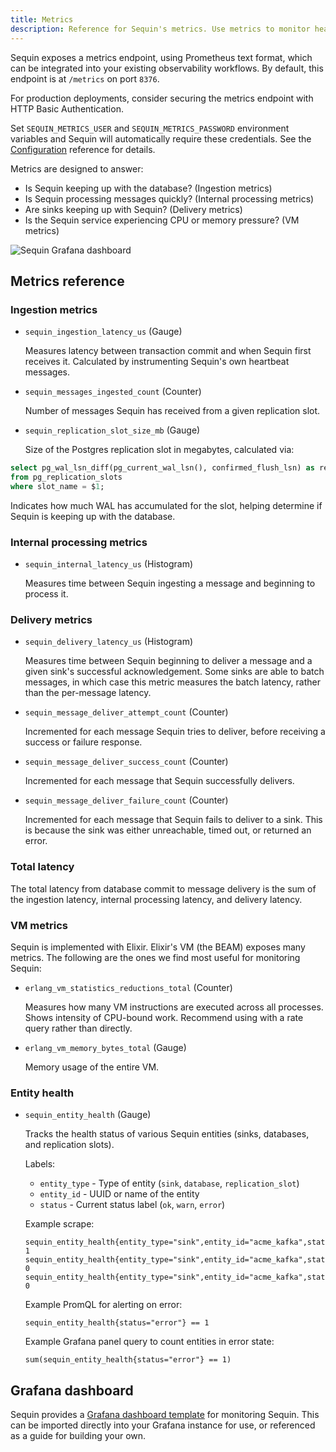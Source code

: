 ```yaml
---
title: Metrics
description: Reference for Sequin's metrics. Use metrics to monitor health and performance.
---
```


Sequin exposes a metrics endpoint, using Prometheus text format, which can be integrated into your existing observability workflows. By default, this endpoint is at `/metrics` on port `8376`.

<Note>
  For production deployments, consider securing the metrics endpoint with HTTP Basic Authentication.

  Set `SEQUIN_METRICS_USER` and `SEQUIN_METRICS_PASSWORD` environment variables and Sequin will automatically require these credentials. See the [Configuration](/reference/configuration) reference for details.
</Note>

Metrics are designed to answer:

- Is Sequin keeping up with the database? (Ingestion metrics)
- Is Sequin processing messages quickly? (Internal processing metrics)
- Are sinks keeping up with Sequin? (Delivery metrics)
- Is the Sequin service experiencing CPU or memory pressure? (VM metrics)

<Frame>
  <img style={{maxWidth: '600px'}} src="/images/reference/grafana-dashboard.png" alt="Sequin Grafana dashboard" />
</Frame>

## Metrics reference

### Ingestion metrics

- `sequin_ingestion_latency_us` (Gauge)

  Measures latency between transaction commit and when Sequin first receives it. Calculated by instrumenting Sequin's own heartbeat messages.

- `sequin_messages_ingested_count` (Counter)

  Number of messages Sequin has received from a given replication slot.

- `sequin_replication_slot_size_mb` (Gauge)

  Size of the Postgres replication slot in megabytes, calculated via:

```sql
select pg_wal_lsn_diff(pg_current_wal_lsn(), confirmed_flush_lsn) as replication_lag_bytes
from pg_replication_slots
where slot_name = $1;
```

  Indicates how much WAL has accumulated for the slot, helping determine if Sequin is keeping up with the database.

### Internal processing metrics

- `sequin_internal_latency_us` (Histogram)

  Measures time between Sequin ingesting a message and beginning to process it.

### Delivery metrics

- `sequin_delivery_latency_us` (Histogram)

  Measures time between Sequin beginning to deliver a message and a given sink's successful acknowledgement. Some sinks are able to batch messages, in which case this metric measures the batch latency, rather than the per-message latency.

- `sequin_message_deliver_attempt_count` (Counter)

  Incremented for each message Sequin tries to deliver, before receiving a success or failure response.

- `sequin_message_deliver_success_count` (Counter)

  Incremented for each message that Sequin successfully delivers.

- `sequin_message_deliver_failure_count` (Counter)

  Incremented for each message that Sequin fails to deliver to a sink. This is because the sink was either unreachable, timed out, or returned an error.

### Total latency

<Note>
  The total latency from database commit to message delivery is the sum of the ingestion latency, internal processing latency, and delivery latency.
</Note>

### VM metrics
Sequin is implemented with Elixir. Elixir's VM (the BEAM) exposes many metrics. The following are the ones we find most useful for monitoring Sequin:

- `erlang_vm_statistics_reductions_total` (Counter)

  Measures how many VM instructions are executed across all processes.
  Shows intensity of CPU-bound work.
  Recommend using with a rate query rather than directly.

- `erlang_vm_memory_bytes_total` (Gauge)

  Memory usage of the entire VM.

### Entity health

- `sequin_entity_health` (Gauge)

  Tracks the health status of various Sequin entities (sinks, databases, and replication slots).

  Labels:
  - `entity_type` - Type of entity (`sink`, `database`, `replication_slot`)
  - `entity_id` - UUID or name of the entity
  - `status` - Current status label (`ok`, `warn`, `error`)

  Example scrape:
  ```
  sequin_entity_health{entity_type="sink",entity_id="acme_kafka",status="ok"} 1
  sequin_entity_health{entity_type="sink",entity_id="acme_kafka",status="warn"} 0
  sequin_entity_health{entity_type="sink",entity_id="acme_kafka",status="error"} 0
  ```

  Example PromQL for alerting on error:
  ```
  sequin_entity_health{status="error"} == 1
  ```

  Example Grafana panel query to count entities in error state:
  ```
  sum(sequin_entity_health{status="error"} == 1)
  ```

## Grafana dashboard

Sequin provides a [Grafana dashboard template](https://github.com/sequinstream/sequin/blob/main/docker/dashboard.json) for monitoring Sequin. This can be imported directly into your Grafana instance for use, or referenced as a guide for building your own.
